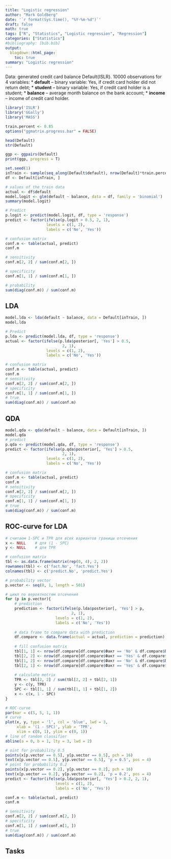 ```yaml
---
title: "Logistic regression"
author: "Mark Goldberg"
date: '`r format(Sys.time(), "%Y-%m-%d")`'
draft: false
math: true
tags: ["R", "Statistics", "Logistic regression", "Regression"]
categories: ["Statistics"]
#bibliography: [bib.bib]
output:
  blogdown::html_page:
    toc: true
summary: "Logistic regression"
---
```

Data: generated credit card balance Default{ISLR}. 10000 observations for 4 variables:
* **default** – binary variable: Yes, if credit card holder did not return debt;
* **student** – binary variable: Yes, if credit card holder is a student;
* **balance** – average month balance on the bank account;
* **income** – income of credit card holder.

```r
library('ISLR')
library('GGally')
library('MASS')

train.percent <- 0.85
options("ggmatrix.progress.bar" = FALSE)

head(Default)
str(Default)

ggp <- ggpairs(Default)
print(ggp, progress = T)

set.seed(1)
inTrain <- sample(seq_along(Default$default), nrow(Default)*train.percent)
df <- Default[inTrain, ]

# values of the train data
actual <- df$default
model.logit <- glm(default ~ balance, data = df, family = 'binomial')
summary(model.logit)

# Predict
p.logit <- predict(model.logit, df, type = 'response')
predict <- factor(ifelse(p.logit > 0.5, 2, 1),
                  levels = c(1, 2),
                  labels = c('No', 'Yes'))

# confusion matrix
conf.m <- table(actual, predict)
conf.m

# sensitivity
conf.m[2, 2] / sum(conf.m[2, ])

# specificity
conf.m[1, 1] / sum(conf.m[1, ])

# probability
sum(diag(conf.m)) / sum(conf.m)
```
## LDA
```r
model.lda <- lda(default ~ balance, data = Default[inTrain, ])
model.lda

# Predict
p.lda <- predict(model.lda, df, type = 'response')
actual <- factor(ifelse(p.lda$posterior[, 'Yes'] > 0.5, 
                         2, 1),
                  levels = c(1, 2),
                  labels = c('No', 'Yes'))

# confusion matrix
conf.m <- table(actual, predict)
conf.m
# sensitivity
conf.m[2, 2] / sum(conf.m[2, ])
# specificity
conf.m[1, 1] / sum(conf.m[1, ])
# true
sum(diag(conf.m)) / sum(conf.m)
```
## QDA
```r
model.qda <- qda(default ~ balance, data = Default[inTrain, ])
model.qda
# predict
p.qda <- predict(model.qda, df, type = 'response')
predict <- factor(ifelse(p.qda$posterior[, 'Yes'] > 0.5, 
                         2, 1),
                  levels = c(1, 2),
                  labels = c('No', 'Yes'))

# confusion matrix
conf.m <- table(actual, predict)
conf.m
# sensitivity
conf.m[2, 2] / sum(conf.m[2, ])
# specificity
conf.m[1, 1] / sum(conf.m[1, ])
# true
sum(diag(conf.m)) / sum(conf.m)
```
## ROC-curve for LDA
```r
# считаем 1-SPC и TPR для всех вариантов границы отсечения
x <- NULL    # для (1 - SPC)
y <- NULL    # для TPR

# confusion matrix
tbl <- as.data.frame(matrix(rep(0, 4), 2, 2))
rownames(tbl) <- c('fact.No', 'fact.Yes')
colnames(tbl) <- c('predict.No', 'predict.Yes')

# probability vector
p.vector <- seq(0, 1, length = 501)

# цикл по вероятностям отсечения
for (p in p.vector){
    # prediction
    prediction <- factor(ifelse(p.lda$posterior[, 'Yes'] > p, 
                             2, 1),
                      levels = c(1, 2),
                      labels = c('No', 'Yes'))
    
    # data frame to compare data with prediction
    df.compare <- data.frame(actual = actual, prediction = prediction)
    
    # fill confusion matrix
    tbl[1, 1] <- nrow(df.compare[df.compare$Факт == 'No' & df.compare$Прогноз == 'No', ])
    tbl[2, 2] <- nrow(df.compare[df.compare$Факт == 'Yes' & df.compare$Прогноз == 'Yes', ])
    tbl[1, 2] <- nrow(df.compare[df.compare$Факт == 'No' & df.compare$Прогноз == 'Yes', ])
    tbl[2, 1] <- nrow(df.compare[df.compare$Факт == 'Yes' & df.compare$Прогноз == 'No', ])
    
    # calculate metrix
    TPR <- tbl[2, 2] / sum(tbl[2, 2] + tbl[2, 1])
    y <- c(y, TPR)
    SPC <- tbl[1, 1] / sum(tbl[1, 1] + tbl[1, 2])
    x <- c(x, 1 - SPC)
}

# ROC-curve
par(mar = c(5, 5, 1, 1))
# curve
plot(x, y, type = 'l', col = 'blue', lwd = 3,
     xlab = '(1 - SPC)', ylab = 'TPR', 
     xlim = c(0, 1), ylim = c(0, 1))
# line of random classifier
abline(a = 0, b = 1, lty = 3, lwd = 2)

# oint for probability 0.5
points(x[p.vector == 0.5], y[p.vector == 0.5], pch = 16)
text(x[p.vector == 0.5], y[p.vector == 0.5], 'p = 0.5', pos = 4)
# point for probability 0.2
points(x[p.vector == 0.2], y[p.vector == 0.2], pch = 16)
text(x[p.vector == 0.2], y[p.vector == 0.2], 'p = 0.2', pos = 4)
predict <- factor(ifelse(p.lda$posterior[, 'Yes'] > 0.2, 2, 1),
                      levels = c(1, 2),
                      labels = c('No', 'Yes'))

conf.m <- table(actual, predict)
conf.m

# sensitivity
conf.m[2, 2] / sum(conf.m[2, ])
# specificity
conf.m[1, 1] / sum(conf.m[1, ])
# true
sum(diag(conf.m)) / sum(conf.m)
```

## Tasks